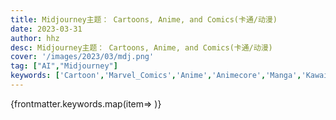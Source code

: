 ```yaml
---
title: Midjourney主题： Cartoons, Anime, and Comics(卡通/动漫)
date: 2023-03-31
author: hhz
desc: Midjourney主题： Cartoons, Anime, and Comics(卡通/动漫)
cover: '/images/2023/03/mdj.png'
tag: ["AI","Midjourney"]
keywords: ['Cartoon','Marvel_Comics','Anime','Animecore','Manga','Kawaii','Horror_Anime','UwU']
---
```



<div style={{display:"grid", gridTemplateColumns: "repeat(2, 1fr)", gap:"30px"}}>
{frontmatter.keywords.map(item=>  <MdjCard props={{...frontmatter, name:item}} client:load ></MdjCard>)}
</div>




   